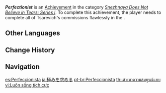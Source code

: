 {{Achievement Infobox
|id           = 84503
|order id     = 4028
|category     = Snezhnaya Does Not Believe in Tears: Series I
|description  = Complete all of Tsarevich's commissions flawlessly in "[[Reliable Helper]]."
|requirements = 
|primogems    = 5
|tracking     = 
}}
'''''Perfectionist''''' is an [[Achievement]] in the category ''[[Snezhnaya Does Not Believe in Tears: Series I]]''. To complete this achievement, the player needs to complete all of Tsarevich's commissions flawlessly in the {{Quest|Reliable Helper}}.
<!--
==Trivia==
-->
==Other Languages==
{{Other Languages
|en      = Perfectionist
|zhs     = 追求极致
|zhs_rm  = Zhuīqiú Jízhì
|zht     = 追求極致
|zht_rm  = Zhuīqiú Jízhì
|zh_tl   = Pursuing the Pinnacle
|ja      = 極みを求める
|ja_rm   = Kiwami wo Motomeru
|ja_tl   = Pursuing the Peak
|ko      = 완벽주의
|ko_tl   = Perfectionism
|es      = Perfeccionista
|es_tl   = Perfectionist
|fr      = À la recherche de la perfection
|fr_tl   = In Search of Perfection
|ru      = Перфекционист
|ru_tl   = Perfectionist
|th      = เสาะหาความสมบูรณ์แบบ
|th_rm   = 
|th_tl   = 
|vi      = Luôn sống tích cực
|vi_tl   = Always Live Positively
|de      = Perfektionist
|de_tl   = Perfectionist
|id      = Perfeksionis
|id_tl   = Perfectionist
|pt      = Perfeccionista
|pt_tl   = 
|tr      = Mükemmeliyetçi
|tr_tl   = Perfectionist
|it      = Perfezionista
|it_tl   = 
}}

==Change History==
{{Change History|1.0}}
<!--
==References==
{{Reflist}}
-->
==Navigation==
{{Achievement Navbox|Snezhnaya Does Not Believe in Tears: Series I}}

[[es:Perfeccionista]]
[[ja:極みを求める]]
[[pt-br:Perfeccionista]]
[[th:เสาะหาความสมบูรณ์แบบ]]
[[vi:Luôn sống tích cực]]